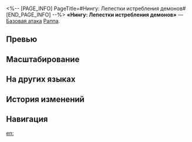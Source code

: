 <%-- [PAGE_INFO]
PageTitle=#Нингу: Лепестки истребления демонов#
[END_PAGE_INFO] --%>
{{Навык Инфобокс
|Название         = Нингу: Лепестки истребления демонов
|Изображение      = Навык Нингу: Лепестки истребления демонов.png
|Персонаж         = Раппа
|Тип              = Базовая атака
|Тэг              = Взрывная атака
|УронСтойк        = 25 (основная цель)<br />15
|ЭнергияГен       = 
|Энергия          = 
|Длительность     = 
|Описание         = Проводит атаку Нингу: Лепестки истребления демонов, первые два удара которой наносят выбранному противнику мнимый урон, равный {{Цвет|Выделенный|60%—108%}} от силы атаки Раппы, и мнимый урон соседним целям, равный {{Цвет|Выделенный|30%—54%}} от силы атаки Раппы. Третий удар этой атаки наносит всем противникам мнимый урон, равный {{Цвет|Выделенный|60%—108%}} от силы атаки Раппы.<br />Усиленная базовая атака не может восстанавливать очки навыков, но она наносит урон стойкости, равный 50% от изначального урона стойкости, противникам, не имеющим мнимой уязвимости. Пробитие уязвимости противника накладывает на него эффект пробития мнимой уязвимости.
|Свойство1        = 
|Масштабирование1 = 
}}
'''«Нингу: Лепестки истребления демонов»''' — [[Базовая атака]] [[Раппа]].

==Превью==
{{Превью
|Файл = Нингу: Лепестки истребления демонов Превью
}}

==Масштабирование==
{{Масштабирование навыка
|60%;68%;76%;84%;92%;100%;108%;116%;124%;132%
|30%;34%;38%;42%;46%;50%;54%;58%;62%;66%
|60%;68%;76%;84%;92%;100%;108%;116%;124%;132%
}}

==На других языках==
{{На других языках
|en   = Ningu: Demonbane Petalblade
|zhs  = 忍具•降魔花弁
|zht  = 忍具•降魔花弁
|ja   = {{Rubi|忍具|にんぐ}}・{{Rubi|降魔|こうま}}の{{Rubi|花弁|かべん}}
|ko   = 인구•항마의 꽃잎
|es   = Instrumento ninja: Estrella matademonios
|fr   = Ningu&nbsp;: Lame de pétale d'exorcisme
|ru   = Нингу: Лепестки истребления демонов
|th   = Ningu: Demonbane Petalblade
|vi   = Nhẫn Cụ: Lưỡi Xoáy Hàng Ma
|de   = Ningu: Blüten der Waschung
|id   = Ningu: Demonbane Petalblade
|pt   = Ningu: Florilâmina Exorcista
}}

==История изменений==
{{История изменений|3.5}}

==Навигация==
{{Навык Навбокс|Раппа}}

[[en:]]
